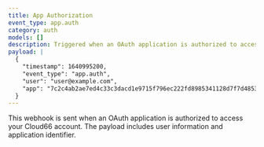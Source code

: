 ```yaml
---
title: App Authorization
event_type: app.auth
category: auth
models: []
description: Triggered when an OAuth application is authorized to access your Cloud66 account
payload: |
  {
    "timestamp": 1640995200,
    "event_type": "app.auth",
    "user": "user@example.com",
    "app": "7c2c4ab2ae7ed4c33c3dacd1e9715f796ec222fd8985341128d7f7d485349caf"
  }
---
```


This webhook is sent when an OAuth application is authorized to access your Cloud66 account. The payload includes user information and application identifier.